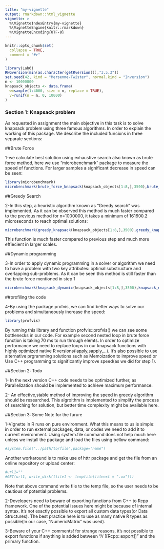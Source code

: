 ---
title: "my-vignette"
output: rmarkdown::html_vignette
vignette: >
  %\VignetteIndexEntry{my-vignette}
  %\VignetteEngine{knitr::rmarkdown}
  %\VignetteEncoding{UTF-8}
---

```{r, include = FALSE}
knitr::opts_chunk$set(
  collapse = TRUE,
  comment = "#>"
)
```

```{r setup}
library(Lab6)
RNGversion(min(as.character(getRversion()),"3.5.3"))
set.seed(42, kind = "Mersenne-Twister", normal.kind = "Inversion")
n <- 10000000
knapsack_objects <- data.frame(
  w=sample(1:4000, size = n, replace = TRUE),
  v=runif(n = n, 0, 10000)
)
```
### Section 1: Knapsack problem
As requested in assignment the main objective in this task is to solve knapsack problem using three famous algorithms.
In order to explain the working of this package. We describe the included funcions in three separate sections:

##Brute Force

1-we calculate best solution using exhaustive search also known as brute force method, here we use "microbenchmark" package to measure the speed of functions. For larger samples a significant decrease in speed can be seen:

```{r ,echo=FALSE}
library(microbenchmark)
microbenchmark(brute_force_knapsack(knapsack_objects[1:8,],3500),brute_force_knapsack(knapsack_objects[1:16,],3500))
```

##Greedy Search

2-In this step, a heuristic algorithm known as "Greedy search" was implemented, As it can be observed this method is much faster compared to the previous method
for n=1000000, it takes a minimum of 161600.2 microseconds to reach optimal solutions:

```{r ,echo=FALSE}
microbenchmark(greedy_knapsack(knapsack_objects[1:8,],3500),greedy_knapsack(knapsack_objects[1:1000000,],3500))
```

This function is much faster compared to previous step and much more effiecient in larger scales.

##Dynamic programming

3-In order to apply dynamic programming in a solver or algorithm we need to have a problem with two key attributes: optimal substructure and overlapping sub-problems. As it can be seen this method is still faster than the brute force mentioned in step 1

```{r ,echo=FALSE}
microbenchmark(knapsack_dynamic(knapsack_objects[1:8,],3500),knapsack_dynamic(knapsack_objects[1:500,],3500))
```

##profiling the code

4-By using the package profvis, we can find better ways to solve our problems and simultaneously increase the speed:

```{r ,echo=FALSE}
library(profvis)
```

By running this library and function profvis::profvis() we can see some bottlenecks in our code. For example second nested loop in brute force function is taking 70 ms to run through elemts. In order to optimize performance we need to replace loops in our knapsack functions with highly optimized native R versions(lapply,sapply,...). It's also possible to use alternative prgramming solutions such as Memoization to improve speed or Use C++ programming to significantly improve speed(as we did for step 1).

##Section 2: Todo

1- In the next version C++ code needs to be optimized further, as Parallelization should be implemented to achieve maximum performance.

2- An effective,stable method of improving the speed in greedy algorithm should be researched. This algroithm is implemented to simplify the process of searching for solution, but better time complexity might be available here.

##Section 3: Some Note for the furure

1-Vignette in R runs on pure environment. What this means to us is simple: in order to run external packages, data, or codes we need to add it to current environment. Using system.file command does not help much here unless we install the package and load the files using bellow command:

```{r ,echo=FALSE}
#system.file("../path/to/file",package="name")
```

Another workaround is to make use of httr package and get the file from an online repository or upload center:

```{r, echo=FALSE}
#url1=""
#GET(url1, write_disk(tfile1 <- tempfile(fileext = ".xx")))
```

Note that above command write file to the temp file, so the user needs to be cautious of potential problems.

2-Developers need to beware of exporting functions from C++ to Rcpp framework. One of the potential issues here might be because of internal syntax. It's not exactly possible to export all custom data types(or Data Structures). The best practice here is to use as many native R types as possible(In our case, "NumericMatrix" was used).

3-Beware of your C++ comments! for strange reasons, it's not possible to export functions if anything is added between "// [[Rcpp::export]]" and the primary function. 
